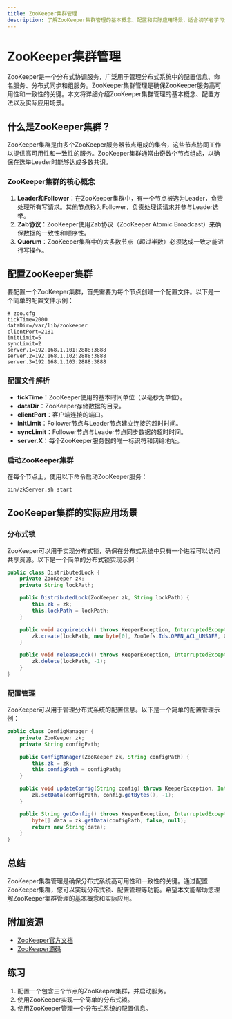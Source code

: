 ```yaml
---
title: ZooKeeper集群管理
description: 了解ZooKeeper集群管理的基本概念、配置和实际应用场景，适合初学者学习分布式协调服务。
---
```


# ZooKeeper集群管理

ZooKeeper是一个分布式协调服务，广泛用于管理分布式系统中的配置信息、命名服务、分布式同步和组服务。ZooKeeper集群管理是确保ZooKeeper服务高可用性和一致性的关键。本文将详细介绍ZooKeeper集群管理的基本概念、配置方法以及实际应用场景。

## 什么是ZooKeeper集群？

ZooKeeper集群是由多个ZooKeeper服务器节点组成的集合，这些节点协同工作以提供高可用性和一致性的服务。ZooKeeper集群通常由奇数个节点组成，以确保在选举Leader时能够达成多数共识。

### ZooKeeper集群的核心概念

1. **Leader和Follower**：在ZooKeeper集群中，有一个节点被选为Leader，负责处理所有写请求。其他节点称为Follower，负责处理读请求并参与Leader选举。
2. **Zab协议**：ZooKeeper使用Zab协议（ZooKeeper Atomic Broadcast）来确保数据的一致性和顺序性。
3. **Quorum**：ZooKeeper集群中的大多数节点（超过半数）必须达成一致才能进行写操作。

## 配置ZooKeeper集群

要配置一个ZooKeeper集群，首先需要为每个节点创建一个配置文件。以下是一个简单的配置文件示例：

```properties
# zoo.cfg
tickTime=2000
dataDir=/var/lib/zookeeper
clientPort=2181
initLimit=5
syncLimit=2
server.1=192.168.1.101:2888:3888
server.2=192.168.1.102:2888:3888
server.3=192.168.1.103:2888:3888
```

### 配置文件解析

- **tickTime**：ZooKeeper使用的基本时间单位（以毫秒为单位）。
- **dataDir**：ZooKeeper存储数据的目录。
- **clientPort**：客户端连接的端口。
- **initLimit**：Follower节点与Leader节点建立连接的超时时间。
- **syncLimit**：Follower节点与Leader节点同步数据的超时时间。
- **server.X**：每个ZooKeeper服务器的唯一标识符和网络地址。

### 启动ZooKeeper集群

在每个节点上，使用以下命令启动ZooKeeper服务：

```bash
bin/zkServer.sh start
```

## ZooKeeper集群的实际应用场景

### 分布式锁

ZooKeeper可以用于实现分布式锁，确保在分布式系统中只有一个进程可以访问共享资源。以下是一个简单的分布式锁实现示例：

```java
public class DistributedLock {
    private ZooKeeper zk;
    private String lockPath;

    public DistributedLock(ZooKeeper zk, String lockPath) {
        this.zk = zk;
        this.lockPath = lockPath;
    }

    public void acquireLock() throws KeeperException, InterruptedException {
        zk.create(lockPath, new byte[0], ZooDefs.Ids.OPEN_ACL_UNSAFE, CreateMode.EPHEMERAL);
    }

    public void releaseLock() throws KeeperException, InterruptedException {
        zk.delete(lockPath, -1);
    }
}
```

### 配置管理

ZooKeeper可以用于管理分布式系统的配置信息。以下是一个简单的配置管理示例：

```java
public class ConfigManager {
    private ZooKeeper zk;
    private String configPath;

    public ConfigManager(ZooKeeper zk, String configPath) {
        this.zk = zk;
        this.configPath = configPath;
    }

    public void updateConfig(String config) throws KeeperException, InterruptedException {
        zk.setData(configPath, config.getBytes(), -1);
    }

    public String getConfig() throws KeeperException, InterruptedException {
        byte[] data = zk.getData(configPath, false, null);
        return new String(data);
    }
}
```

## 总结

ZooKeeper集群管理是确保分布式系统高可用性和一致性的关键。通过配置ZooKeeper集群，您可以实现分布式锁、配置管理等功能。希望本文能帮助您理解ZooKeeper集群管理的基本概念和实际应用。

## 附加资源

- [ZooKeeper官方文档](https://zookeeper.apache.org/doc/current/)
- [ZooKeeper源码](https://github.com/apache/zookeeper)

## 练习

1. 配置一个包含三个节点的ZooKeeper集群，并启动服务。
2. 使用ZooKeeper实现一个简单的分布式锁。
3. 使用ZooKeeper管理一个分布式系统的配置信息。